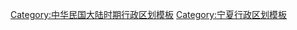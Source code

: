 {{Navbox
| name = 中華民國寧夏省行政區劃
| title = [[寧夏省 (中華民國)|寧夏省]]行政區劃<small>（[[中華民國政府]]遷臺前）</small>
| listclass = hlist
| image = [[File:ROC Div Ningxia.svg|200px]]
| state = {{{state|autocollapse}}}
| above = 國別：[[中華民國]]　[[中华民国省会列表|省会]]：[[银川市]]
| list1style = background:#ECECEC; text-align:center;
| list1 = 2準一級行政區（2[[特別旗]]）、14二級行政區（1[[市 (中華民國)|市]]、13[[縣 (中華民國)|縣]]）
| group2 = [[寧夏省政府|省政府]]直轄
| list2 =
* [[银川市]]
* [[贺兰县]]
* [[寧朔縣]]
* [[靈武縣]]
* [[盐池县]]
* [[平罗县]]
* [[磴口县]]
* [[中衛縣]]
* [[中宁县]]
* [[金積縣]]
* [[同心县]]
* [[陶乐县]]
* [[永宁县]]
* [[惠农县]]
| group3 = [[行政院]]直轄
| list3 =
* [[阿拉善霍碩特特別旗]]
* [[額濟納舊土爾扈特特別旗]]
| below = {{中華民國大陸時期行政區劃模板索引}}
}}<noinclude>
{{collapsible option}}
[[Category:中华民国宁夏省行政区划| ]]
[[Category:中华民国大陆时期行政区划模板]]
[[Category:宁夏行政区划模板]]
</noinclude>